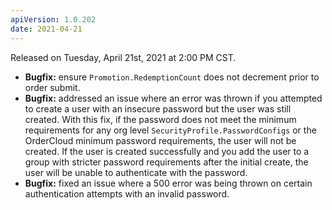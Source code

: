 ```yaml
---
apiVersion: 1.0.202
date: 2021-04-21
---
```


Released on Tuesday, April 21st, 2021 at 2:00 PM CST.

- **Bugfix:** ensure `Promotion.RedemptionCount` does not decrement prior to order submit.
- **Bugfix:** addressed an issue where an error was thrown if you attempted to create a user with an insecure password but the user was still created. With this fix, if the password does not meet the minimum requirements for any org level `SecurityProfile.PasswordConfigs` or the OrderCloud minimum password requirements, the user will not be created. If the user is created successfully and you add the user to a group with stricter password requirements after the initial create, the user will be unable to authenticate with the password.
- **Bugfix:** fixed an issue where a 500 error was being thrown on certain authentication attempts with an invalid password.
